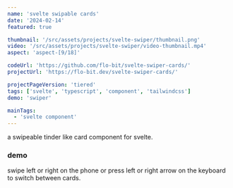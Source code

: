 ```yaml
---
name: 'svelte swipable cards'
date: '2024-02-14'
featured: true

thumbnail: '/src/assets/projects/svelte-swiper/thumbnail.png'
video: '/src/assets/projects/svelte-swiper/video-thumbnail.mp4'
aspect: 'aspect-[9/18]'

codeUrl: 'https://github.com/flo-bit/svelte-swiper-cards/'
projectUrl: 'https://flo-bit.dev/svelte-swiper-cards/'

projectPageVersion: 'tiered'
tags: ['svelte', 'typescript', 'component', 'tailwindcss']
demo: 'swiper'

mainTags:
  - 'svelte component'
---
```


<ProjectTiered project={frontmatter}>
  <div slot="demo">
    <SwiperDemo client:load />
  </div>

a swipeable tinder like card component for svelte.

### demo 

swipe left or right on the phone or press left or right arrow on the keyboard to switch between cards.
</ProjectTiered>
